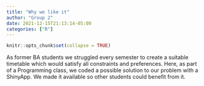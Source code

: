 ```yaml
---
title: "Why we like it"
author: "Group 2"
date: 2021-12-15T21:13:14-05:00
categories: ["R"]
---
```


```r
knitr::opts_chunk$set(collapse = TRUE)
```

As former BA students we struggled every semester to create a suitable timetable which would satisfy all constraints and preferences. Here, as part of a Programming class, we coded a possible solution to our problem with a ShinyApp. We made it available so other students could benefit from it.
